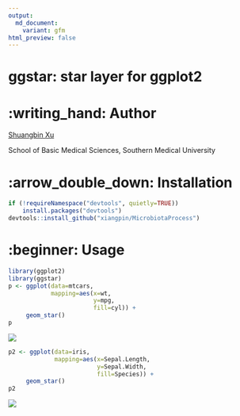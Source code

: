 ```yaml
---
output: 
  md_document:
    variant: gfm
html_preview: false
---
```


<!-- README.md is generated from README.Rmd. Please edit that file -->

# ggstar: star layer for ggplot2

# :writing_hand: Author

[Shuangbin Xu](https://github.com/xiangpin)

School of Basic Medical Sciences, Southern Medical University

# :arrow_double_down: Installation

```r
if (!requireNamespace("devtools", quietly=TRUE))
    install.packages("devtools")
devtools::install_github("xiangpin/MicrobiotaProcess")
```

# :beginner: Usage

```r
library(ggplot2)
library(ggstar)
p <- ggplot(data=mtcars, 
            mapping=aes(x=wt, 
                        y=mpg, 
                        fill=cyl)) + 
     geom_star()
p
```

![](./inst/extdata/figure1.png)

```r
p2 <- ggplot(data=iris, 
             mapping=aes(x=Sepal.Length, 
                         y=Sepal.Width, 
                         fill=Species)) +
     geom_star()
p2
```

![](./inst/extdata/figure2.png)

